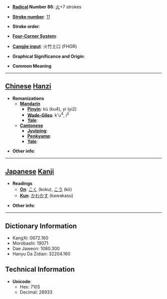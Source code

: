 * '''[[Wiktionary:Chinese radical index| Radical]] Number 86''': [[Wiktionary:Chinese radical index 火|火]]+7 strokes

* '''[[Wiktionary:Chinese total strokes index|Stroke number]]''': [[Wiktionary:Chinese total strokes index 11|11]]

* '''Stroke order''': 

* '''[[Wiktionary:Chinese four corner index|Four-Corner System]]''': 

* '''[[Wiktionary:Chinese Cangjie index|Cangjie input]]''': 火竹土口 (FHGR)

* '''Graphical Significance and Origin''': 

* '''Common Meaning'''

----

== [[Chinese]] [[Hanzi]] ==

* '''Romanizations'''
** '''[[Mandarin]]'''
*** '''[[Pinyin]]''': kù (ku4), yí (yi2)
*** '''[[Wade-Giles]]''': k'u<sup>4</sup>, i<sup>2</sup>
*** '''[[Yale]]''': 
** '''[[Cantonese]]'''
*** '''[[Jyutping]]''':
*** '''[[Penkyamp]]''': 
*** '''[[Yale]]''': 

* '''Other info''': 

----

== [[Japanese]] [[Kanji]] ==

* '''Readings'''
** '''[[On]]''': [[こく]] (koku), [[こう]] (kō)
** '''[[Kun]]''': [[かわかす]] (kawakasu)

* '''Other info''':  

----

== Dictionary Information ==

* KangXi: 0672.160
* Morobashi: 19071
* Dae Jaweon: 1080.300
* Hanyu Da Zidian: 32204.160

== Technical Information ==

* '''Unicode''':
** Hex: 7105
** Decimal: 28933